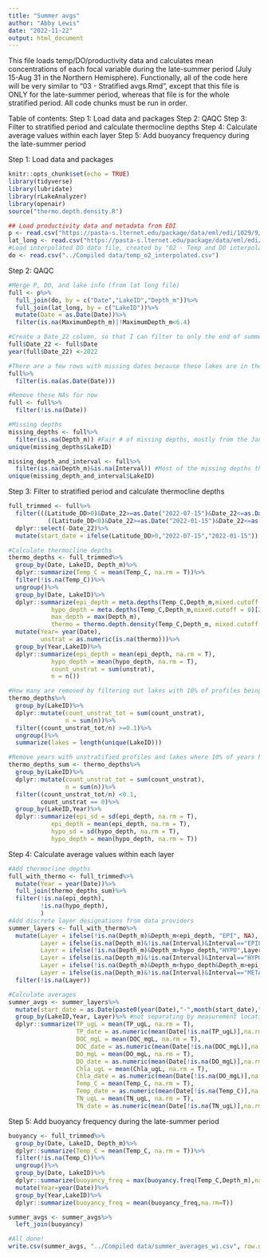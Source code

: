 ```yaml
---
title: "Summer avgs"
author: "Abby Lewis"
date: "2022-11-22"
output: html_document
---
```


This file loads temp/DO/productivity data and calculates mean concentrations of each focal variable during the late-summer period (July 15-Aug 31 in the Northern Hemisphere). Functionally, all of the code here will be very similar to "03 - Stratified avgs.Rmd", except that this file is ONLY for the late-summer period, whereas that file is for the whole stratified period. All code chunks must be run in order.

Table of contents:
Step 1: Load data and packages
Step 2: QAQC
Step 3: Filter to stratified period and calculate thermocline depths
Step 4: Calculate average values within each layer
Step 5: Add buoyancy frequency during the late-summer period


Step 1: Load data and packages
```r
knitr::opts_chunk$set(echo = TRUE)
library(tidyverse)
library(lubridate)
library(rLakeAnalyzer)
library(openair)
source("thermo.depth.density.R")

## Load productivity data and metadata from EDI
p <- read.csv("https://pasta-s.lternet.edu/package/data/eml/edi/1029/9/0ece9d7b67cd49741ed7ee60192832e4")
lat_long <- read.csv("https://pasta-s.lternet.edu/package/data/eml/edi/1029/9/fadd3eaa25b5fdd1fc4efba70e660579")
#Load interpolated DO data file, created by "02 - Temp and DO interpolation.Rmd"
do <- read.csv("../Compiled data/temp_o2_interpolated.csv")
```


Step 2: QAQC
```r
#Merge P, DO, and lake info (from lat long file)
full <- p%>%
  full_join(do, by = c("Date","LakeID","Depth_m"))%>%
  full_join(lat_long, by = c("LakeID"))%>%
  mutate(Date = as.Date(Date))%>%
  filter(is.na(MaximumDepth_m)|!MaximumDepth_m<6.4)

#Create a Date_22 column, so that I can filter to only the end of summer
full$Date_22 <- full$Date
year(full$Date_22) <-2022

#There are a few rows with missing dates because these lakes are in the lat long database and not do/p
full%>%
  filter(is.na(as.Date(Date)))

#Remove these NAs for now
full <- full%>%
  filter(!is.na(Date))

#Missing depths
missing_depths <- full%>%
  filter(is.na(Depth_m)) #Fair # of missing depths, mostly from the Jane et al. data publication
unique(missing_depths$LakeID)

missing_depth_and_interval <- full%>%
  filter(is.na(Depth_m)&is.na(Interval)) #Most of the missing depths that are NOT from the Jane et al. data publication have the interval filled in
unique(missing_depth_and_interval$LakeID)
```


Step 3: Filter to stratified period and calculate thermocline depths
```r
full_trimmed <- full%>%
  filter(((Latitude_DD>0)&Date_22>=as.Date("2022-07-15")&Date_22<=as.Date("2022-08-31"))|
           ((Latitude_DD<0)&Date_22>=as.Date("2022-01-15")&Date_22<=as.Date("2022-02-28")))%>%
  dplyr::select(-Date_22)%>%
  mutate(start_date = ifelse(Latitude_DD>0,"2022-07-15","2022-01-15"))

#Calculate thermocline depths
thermo_depths <- full_trimmed%>%
  group_by(Date, LakeID, Depth_m)%>%
  dplyr::summarize(Temp_C = mean(Temp_C, na.rm = T))%>%
  filter(!is.na(Temp_C))%>%
  ungroup()%>%
  group_by(Date, LakeID)%>%
  dplyr::summarize(epi_depth = meta.depths(Temp_C,Depth_m,mixed.cutoff = 0)[1],
            hypo_depth = meta.depths(Temp_C,Depth_m,mixed.cutoff = 0)[2],
            max_depth = max(Depth_m),
            thermo = thermo.depth.density(Temp_C,Depth_m, mixed.cutoff = 0.1, seasonal = F))%>% #use custom density threshold function
  mutate(Year= year(Date),
         unstrat = as.numeric(is.na(thermo)))%>%
  group_by(Year,LakeID)%>%
  dplyr::summarize(epi_depth = mean(epi_depth, na.rm = T),
            hypo_depth = mean(hypo_depth, na.rm = T),
            count_unstrat = sum(unstrat),
            n = n())

#How many are removed by filtering out lakes with 10% of profiles being unstratified? 25
thermo_depths%>%
  group_by(LakeID)%>%
  dplyr::mutate(count_unstrat_tot = sum(count_unstrat),
                n = sum(n))%>%
  filter((count_unstrat_tot/n) >=0.1)%>%
  ungroup()%>%
  summarize(lakes = length(unique(LakeID)))

#Remove years with unstratified profiles and lakes where 10% of years have unstratified profiles
thermo_depths_sum <- thermo_depths%>%
  group_by(LakeID)%>%
  dplyr::mutate(count_unstrat_tot = sum(count_unstrat),
                n = sum(n))%>%
  filter((count_unstrat_tot/n) <0.1,
         count_unstrat == 0)%>%
  group_by(LakeID,Year)%>%
  dplyr::summarize(epi_sd = sd(epi_depth, na.rm = T),
            epi_depth = mean(epi_depth, na.rm = T),
            hypo_sd = sd(hypo_depth, na.rm = T),
            hypo_depth = mean(hypo_depth, na.rm = T))
```


Step 4: Calculate average values within each layer
```r
#Add thermocline depths
full_with_thermo <- full_trimmed%>%
  mutate(Year = year(Date))%>%
  full_join(thermo_depths_sum)%>%
  filter(!is.na(epi_depth),
         !is.na(hypo_depth),
         )
#Add discrete layer designations from data providers
summer_layers <- full_with_thermo%>%
  mutate(Layer = ifelse(!is.na(Depth_m)&Depth_m<epi_depth, "EPI", NA),
         Layer = ifelse(is.na(Depth_m)&!is.na(Interval)&Interval=="EPILIMNION","EPI",Layer),
         Layer = ifelse(!is.na(Depth_m)&Depth_m>hypo_depth,"HYPO",Layer),
         Layer = ifelse(is.na(Depth_m)&!is.na(Interval)&Interval=="HYPOLIMNION","HYPO",Layer),
         Layer = ifelse(!is.na(Depth_m)&Depth_m<hypo_depth&Depth_m>epi_depth, "META",Layer),
         Layer = ifelse(is.na(Depth_m)&!is.na(Interval)&Interval=="METALIMNION","META",Layer))%>%
  filter(!is.na(Layer))

#Calculate averages
summer_avgs <- summer_layers%>%
  mutate(start_date = as.Date(paste0(year(Date),"-",month(start_date),"-",day(start_date))))%>%
  group_by(LakeID,Year, Layer)%>% #not separating by measurement location. Is this a problem?
  dplyr::summarize(TP_ugL = mean(TP_ugL, na.rm = T),
                   TP_date = as.numeric(mean(Date[!is.na(TP_ugL)],na.rm=T)-unique(start_date)),
                   DOC_mgL = mean(DOC_mgL, na.rm = T),
                   DOC_date = as.numeric(mean(Date[!is.na(DOC_mgL)],na.rm=T)-unique(start_date)),
                   DO_mgL = mean(DO_mgL, na.rm = T),
                   DO_date = as.numeric(mean(Date[!is.na(DO_mgL)],na.rm=T)-unique(start_date)),
                   Chla_ugL = mean(Chla_ugL, na.rm = T),
                   Chla_date = as.numeric(mean(Date[!is.na(DO_mgL)],na.rm=T)-unique(start_date)),
                   Temp_C = mean(Temp_C, na.rm = T),
                   Temp_date = as.numeric(mean(Date[!is.na(Temp_C)],na.rm=T)-unique(start_date)),
                   TN_ugL = mean(TN_ugL, na.rm = T),
                   TN_date = as.numeric(mean(Date[!is.na(TN_ugL)],na.rm=T)-unique(start_date)))
```


Step 5: Add buoyancy frequency during the late-summer period
```r
buoyancy <- full_trimmed%>%
  group_by(Date, LakeID, Depth_m)%>%
  dplyr::summarize(Temp_C = mean(Temp_C, na.rm = T))%>%
  filter(!is.na(Temp_C))%>%
  ungroup()%>%
  group_by(Date, LakeID)%>%
  dplyr::summarize(buoyancy_freq = max(buoyancy.freq(Temp_C,Depth_m),na.rm=T))%>%
  mutate(Year=year(Date))%>%
  group_by(Year,LakeID)%>%
  dplyr::summarize(buoyancy_freq = mean(buoyancy_freq,na.rm=T))

summer_avgs <- summer_avgs%>%
  left_join(buoyancy)

#All done!
write.csv(summer_avgs, "../Compiled data/summer_averages_wi.csv", row.names = F)
```
